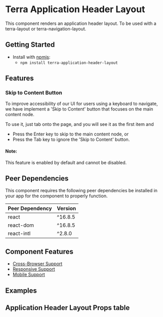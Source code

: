 


<Badge />

# Terra Application Header Layout

This component renders an application header layout. To be used with a terra-layout or terra-navigation-layout.

## Getting Started

- Install with [npmjs](https://www.npmjs.com):
  - `npm install terra-application-header-layout`

## Features

### Skip to Content Button

To improve accessibility of our UI for users using a keyboard to navigate, we have implement a 'Skip to Content' button that focuses on the main content node.

To use it, just tab onto the page, and you will see it as the first item and 
- Press the Enter key to skip to the main content node, or
- Press the Tab key to ignore the 'Skip to Content' button.

#### Note: 
This feature is enabled by default and cannot be disabled.

<!-- AUTO-GENERATED-CONTENT:START Peer Dependencies -->
## Peer Dependencies

This component requires the following peer dependencies be installed in your app for the component to properly function.

| Peer Dependency | Version |
|-|-|
| react | ^16.8.5 |
| react-dom | ^16.8.5 |
| react-intl | ^2.8.0 |

<!-- AUTO-GENERATED-CONTENT:END -->

## Component Features
* [Cross-Browser Support](https://engineering.cerner.com/terra-ui/about/terra-ui/component-standards#cross-browser-support)
* [Responsive Support](https://engineering.cerner.com/terra-ui/about/terra-ui/component-standards#responsive-support)
* [Mobile Support](https://engineering.cerner.com/terra-ui/about/terra-ui/component-standards#mobile-support)

## Examples
<HeaderWireframe title='Header - Wireframe' />

## Application Header Layout Props table
<HeaderLayoutSrc />
